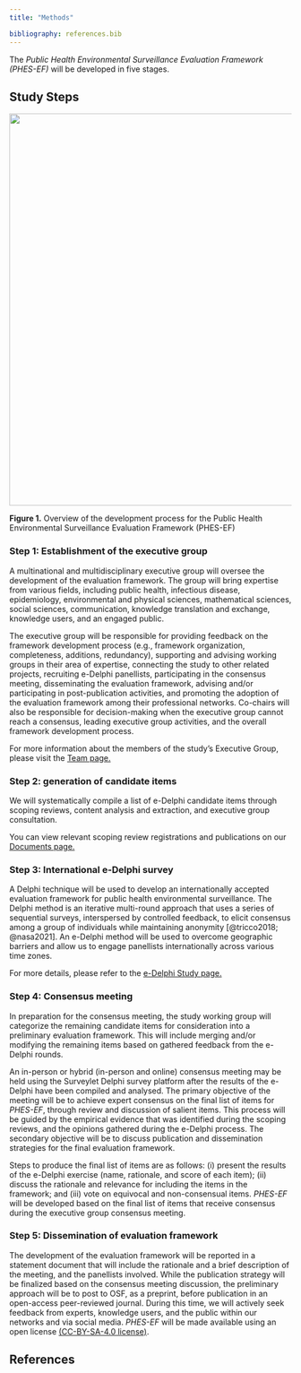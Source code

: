 ```yaml
---
title: "Methods"

bibliography: references.bib
---
```


::: justify-text
The *Public Health Environmental Surveillance Evaluation Framework (PHES-EF)* will be developed in five stages.

## Study Steps

![](assets/dev_process.svg){fig-align="center" width="700"}

[**Figure 1.** Overview of the development process for the Public Health Environmental Surveillance Evaluation Framework (PHES-EF)]{.caption}

### Step 1: Establishment of the executive group

A multinational and multidisciplinary executive group will oversee the development of the evaluation framework. The group will bring expertise from various fields, including public health, infectious disease, epidemiology, environmental and physical sciences, mathematical sciences, social sciences, communication, knowledge translation and exchange, knowledge users, and an engaged public. 

The executive group will be responsible for providing feedback on the framework development process (e.g., framework organization, completeness, additions, redundancy), supporting and advising working groups in their area of expertise, connecting the study to other related projects, recruiting e-Delphi panellists, participating in the consensus meeting, disseminating the evaluation framework, advising and/or participating in post-publication activities, and promoting the adoption of the evaluation framework among their professional networks. Co-chairs will also be responsible for decision-making when the executive group cannot reach a consensus, leading executive group activities, and the overall framework development process. 

For more information about the members of the study's Executive Group, please visit the [Team page.](team.qmd)

### Step 2: generation of candidate items

We will systematically compile a list of e-Delphi candidate items through scoping reviews, content analysis and extraction, and executive group consultation.

You can view relevant scoping review registrations and publications on our [Documents page.](documents.qmd)

### Step 3: International e-Delphi survey

A Delphi technique will be used to develop an internationally accepted evaluation framework for public health environmental surveillance. The Delphi method is an iterative multi-round approach that uses a series of sequential surveys, interspersed by controlled feedback, to elicit consensus among a group of individuals while maintaining anonymity [@tricco2018; @nasa2021]. An e-Delphi method will be used to overcome geographic barriers and allow us to engage panellists internationally across various time zones. 

For more details, please refer to the [e-Delphi Study page.](delphi.qmd)

### Step 4: Consensus meeting

In preparation for the consensus meeting, the study working group will categorize the remaining candidate items for consideration into a preliminary evaluation framework. This will include merging and/or modifying the remaining items based on gathered feedback from the e-Delphi rounds.

An in-person or hybrid (in-person and online) consensus meeting may be held using the Surveylet Delphi survey platform after the results of the e-Delphi have been compiled and analysed. The primary objective of the meeting will be to achieve expert consensus on the final list of items for *PHES-EF*, through review and discussion of salient items. This process will be guided by the empirical evidence that was identified during the scoping reviews, and the opinions gathered during the e-Delphi process. The secondary objective will be to discuss publication and dissemination strategies for the final evaluation framework.

Steps to produce the final list of items are as follows: (i) present the results of the e-Delphi exercise (name, rationale, and score of each item); (ii) discuss the rationale and relevance for including the items in the framework; and (iii) vote on equivocal and non-consensual items. *PHES-EF* will be developed based on the final list of items that receive consensus during the executive group consensus meeting.

### Step 5: Dissemination of evaluation framework

The development of the evaluation framework will be reported in a statement document that will include the rationale and a brief description of the meeting, and the panellists involved. While the publication strategy will be finalized based on the consensus meeting discussion, the preliminary approach will be to post to OSF, as a preprint, before publication in an open-access peer-reviewed journal. During this time, we will actively seek feedback from experts, knowledge users, and the public within our networks and via social media. *PHES-EF* will be made available using an open license [(CC-BY-SA-4.0 license)](https://creativecommons.org/licenses/by-sa/4.0/).

## References

::: {#refs}
:::
:::
